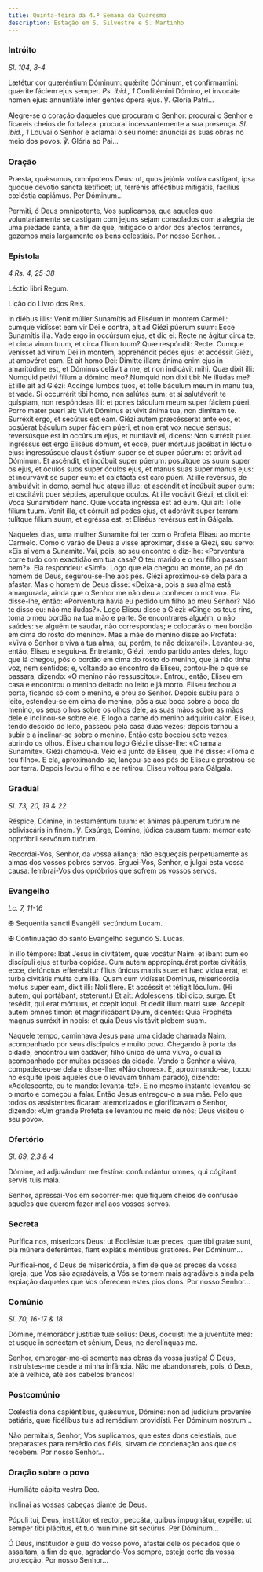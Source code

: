 ```yaml
---
title: Quinta-feira da 4.ª Semana da Quaresma
description: Estação em S. Silvestre e S. Martinho
---
```


### Intróito

<em>Sl. 104, 3-4</em>

<div class="side-by-side not-content">

Lætétur cor quæréntium Dóminum: quǽrite Dóminum, et confirmámini: quǽrite fáciem ejus semper. <em>Ps. ibid., 1</em> Confitémini Dómino, et invocáte nomen ejus: annuntiáte inter gentes ópera ejus. ℣. Gloria Patri...

Alegre-se o coração daqueles que procuram o Senhor: procurai o Senhor e ficareis cheios de fortaleza: procurai incessantemente a sua presença. <em>Sl. ibid., 1</em> Louvai o Senhor e aclamai o seu nome: anunciai as suas obras no meio dos povos. ℣. Glória ao Pai...

</div>

### Oração

<div class="side-by-side not-content">

Præsta, quǽsumus, omnípotens Deus: ut, quos jejúnia votíva castígant, ipsa quoque devótio sancta lætíficet; ut, terrénis afféctibus mitigátis, facílius cœléstia capiámus. Per Dóminum...

Permiti, ó Deus omnipotente, Vos suplicamos, que aqueles que voluntariamente se castigam com jejuns sejam consolados com a alegria de uma piedade santa, a fim de que, mitigado o ardor dos afectos terrenos, gozemos mais largamente os bens celestiais. Por nosso Senhor...

</div>

### Epístola

<em>4 Rs. 4, 25-38</em>

<div class="side-by-side not-content">

Léctio libri Regum.

Lição do Livro dos Reis.

In diébus illis: Venit múlier Sunamítis ad Eliséum in montem Carméli: cumque vidísset eam vir Dei e contra, ait ad Giézi púerum suum: Ecce Sunamítis illa. Vade ergo in occúrsum ejus, et dic ei: Recte ne ágitur circa te, et circa virum tuum, et circa fílium tuum? Quæ respóndit: Recte. Cumque venísset ad virum Dei in montem, apprehéndit pedes ejus: et accéssit Giézi, ut amovéret eam. Et ait homo Dei: Dimítte illam: ánima enim ejus in amaritúdine est, et Dóminus celávit a me, et non indicávit mihi. Quæ dixit illi: Numquid petívi fílium a dómino meo? Numquid non dixi tibi: Ne illúdas me? Et ille ait ad Giézi: Accínge lumbos tuos, et tolle báculum meum in manu tua, et vade. Si occurrérit tibi homo, non salútes eum: et si salutáverit te quíspiam, non respóndeas illi: et pones báculum meum super fáciem púeri. Porro mater pueri ait: Vivit Dóminus et vivit ánima tua, non dimíttam te. Surréxit ergo, et secútus est eam. Giézi autem præcésserat ante eos, et posúerat báculum super fáciem púeri, et non erat vox neque sensus: reversúsque est in occúrsum ejus, et nuntiávit ei, dicens: Non surréxit puer. Ingréssus est ergo Eliséus domum, et ecce, puer mórtuus jacébat in léctulo ejus: ingressúsque clausit óstium super se et super púerum: et orávit ad Dóminum. Et ascéndit, et incúbuit super púerum: posuítque os suum super os ejus, et óculos suos super óculos ejus, et manus suas super manus ejus: et incurvávit se super eum: et calefácta est caro púeri. At ille revérsus, de ambulávit in domo, semel huc atque illuc: et ascéndit et incúbuit super eum: et oscitávit puer sépties, aperuítque oculos. At ille vocávit Giézi, et dixit ei: Voca Sunamítidem hanc. Quæ vocáta ingréssa est ad eum. Qui ait: Tolle fílium tuum. Venit illa, et córruit ad pedes ejus, et adorávit super terram: tulítque fílium suum, et egréssa est, et Eliséus revérsus est in Gálgala.

Naqueles dias, uma mulher Sunamite foi ter com o Profeta Eliseu ao monte Carmelo. Como o varão de Deus a visse aproximar, disse a Giézi, seu servo: «Eis aí vem a Sunamite. Vai, pois, ao seu encontro e diz-lhe: «Porventura corre tudo com exactidão em tua casa? O teu marido e o teu filho passam bem?». Ela respondeu: «Sim!». Logo que ela chegou ao monte, ao pé do homem de Deus, segurou-se-lhe aos pés. Giézi aproximou-se dela para a afastar. Mas o homem de Deus disse: «Deixa-a, pois a sua alma está amargurada, ainda que o Senhor me não deu a conhecer o motivo». Ela disse-lhe, então: «Porventura havia eu pedido um filho ao meu Senhor? Não te disse eu: não me iludas?». Logo Eliseu disse a Giézi: «Cinge os teus rins, toma o meu bordão na tua mão e parte. Se encontrares alguém, o não saúdes: se alguém te saudar, não correspondas; e colocarás o meu bordão em cima do rosto do menino». Mas a mãe do menino disse ao Profeta: «Viva o Senhor e viva a tua alma; eu, porém, te não deixarei!». Levantou-se, então, Eliseu e seguiu-a. Entretanto, Giézi, tendo partido antes deles, logo que lá chegou, pôs o bordão em cima do rosto do menino, que já não tinha voz, nem sentidos; e, voltando ao encontro de Eliseu, contou-lhe o que se passara, dizendo: «O menino não ressuscitou». Entrou, então, Eliseu em casa e encontrou o menino deitado no leito e já morto. Eliseu fechou a porta, ficando só com o menino, e orou ao Senhor. Depois subiu para o leito, estendeu-se em cima do menino, pôs a sua boca sobre a boca do menino, os seus olhos sobre os olhos dele, as suas mãos sobre as mãos dele e inclinou-se sobre ele. E logo a carne do menino adquiriu calor. Eliseu, tendo descido do leito, passeou pela casa duas vezes; depois tornou a subir e a inclinar-se sobre o menino. Então este bocejou sete vezes, abrindo os olhos. Eliseu chamou logo Giézi e disse-lhe: «Chama a Sunamite». Giézi chamou-a. Veio ela junto de Eliseu, que lhe disse: «Toma o teu filho». E ela, aproximando-se, lançou-se aos pés de Eliseu e prostrou-se por terra. Depois levou o filho e se retirou. Eliseu voltou para Gálgala.

</div>

### Gradual

<em>Sl. 73, 20, 19 & 22</em>

<div class="side-by-side not-content">

Réspice, Dómine, in testaméntum tuum: et ánimas páuperum tuórum ne obliviscáris in finem. ℣. Exsúrge, Dómine, júdica causam tuam: memor esto oppróbrii servórum tuórum.

Recordai-Vos, Senhor, da vossa aliança; não esqueçais perpetuamente as almas dos vossos pobres servos. Erguei-Vos, Senhor, e julgai esta vossa causa: lembrai-Vos dos opróbrios que sofrem os vossos servos.

</div>

### Evangelho

<em>Lc. 7, 11-16</em>

<div class="side-by-side not-content">

<span class="cross text-red-500">✠</span> Sequéntia sancti Evangélii secúndum Lucam.

<span class="cross text-red-500">✠</span> Continuação do santo Evangelho segundo S. Lucas.

In illo témpore: Ibat Jesus in civitátem, quæ vocátur Naim: et ibant cum eo discípuli ejus et turba copiósa. Cum autem appropinquáret portæ civitátis, ecce, defúnctus efferebátur fílius únicus matris suæ: et hæc vidua erat, et turba civitátis multa cum illa. Quam cum vidísset Dóminus, misericórdia motus super eam, dixit illi: Noli flere. Et accéssit et tétigit lóculum. (Hi autem, qui portábant, steterunt.) Et ait: Adoléscens, tibi dico, surge. Et resédit, qui erat mórtuus, et cœpit loqui. Et dedit illum matri suæ. Accepit autem omnes timor: et magnificábant Deum, dicéntes: Quia Prophéta magnus surréxit in nobis: et quia Deus visitávit plebem suam.

Naquele tempo, caminhava Jesus para uma cidade chamada Naim, acompanhado por seus discípulos e muito povo. Chegando à porta da cidade, encontrou um cadáver, filho único de uma viúva, o qual ia acompanhado por muitas pessoas da cidade. Vendo o Senhor a viúva, compadeceu-se dela e disse-lhe: «Não chores». E, aproximando-se, tocou no esquife (pois aqueles que o levavam tinham parado), dizendo: «Adolescente, eu te mando: levanta-te!». E no mesmo instante levantou-se o morto e começou a falar. Então Jesus entregou-o a sua mãe. Pelo que todos os assistentes ficaram atemorizados e glorificavam o Senhor, dizendo: «Um grande Profeta se levantou no meio de nós; Deus visitou o seu povo».

</div>

### Ofertório

<em>Sl. 69, 2,3 & 4</em>

<div class="side-by-side not-content">

Dómine, ad adjuvándum me festína: confundántur omnes, qui cógitant servis tuis mala.

Senhor, apressai-Vos em socorrer-me: que fiquem cheios de confusão aqueles que querem fazer mal aos vossos servos.

</div>

### Secreta

<div class="side-by-side not-content">

Purífica nos, misericors Deus: ut Ecclésiæ tuæ preces, quæ tibi gratæ sunt, pia múnera deferéntes, fiant expiátis méntibus gratióres. Per Dóminum...

Purificai-nos, ó Deus de misericórdia, a fim de que as preces da vossa Igreja, que Vos são agradáveis, a Vós se tornem mais agradáveis ainda pela expiação daqueles que Vos oferecem estes pios dons. Por nosso Senhor...

</div>

### Comúnio

<em>Sl. 70, 16-17 & 18</em>

<div class="side-by-side not-content">

Dómine, memorábor justítiæ tuæ solíus: Deus, docuísti me a juventúte mea: et usque in senéctam et sénium, Deus, ne derelínquas me.

Senhor, empregar-me-ei somente nas obras da vossa justiça! Ó Deus, instruístes-me desde a minha infância. Não me abandonareis, pois, ó Deus, até à velhice, até aos cabelos brancos!

</div>

### Postcomúnio

<div class="side-by-side not-content">

Cœléstia dona capiéntibus, quǽsumus, Dómine: non ad judícium proveníre patiáris, quæ fidélibus tuis ad remédium providísti. Per Dóminum nostrum...

Não permitais, Senhor, Vos suplicamos, que estes dons celestiais, que preparastes para remédio dos fiéis, sirvam de condenação aos que os recebem. Por nosso Senhor...

</div>

### Oração sobre o povo

<div class="side-by-side not-content">

Humiliáte cápita vestra Deo.

Inclinai as vossas cabeças diante de Deus.

Pópuli tui, Deus, institútor et rector, peccáta, quibus impugnátur, expélle: ut semper tibi plácitus, et tuo munímine sit secúrus. Per Dóminum...

Ó Deus, instituidor e guia do vosso povo, afastai dele os pecados que o assaltam, a fim de que, agradando-Vos sempre, esteja certo da vossa protecção. Por nosso Senhor...

</div>
